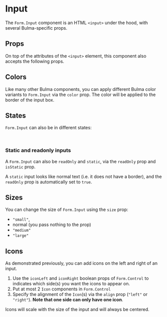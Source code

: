 
<Meta title="Form/Input" />

# Input

<Canvas>
  <Story story={stories.BasicUsage} />
</Canvas>

The `Form.Input` component is an HTML `<input>` under the hood, with several Bulma-specific props.

## Props

On top of the attributes of the `<input>` element, this component also accepts the following props.

<ArgsTable of={Input} />

## Colors

Like many other Bulma components, you can apply different Bulma color variants to `Form.Input` via the `color` prop.
The color will be applied to the border of the input box.

<Story story={stories.Colors} />

## States

`Form.Input` can also be in different states:

<Story story={stories.States} />

<br />

### Static and readonly inputs

A `Form.Input` can also be `readOnly` and `static`, via the `readOnly` prop and `isStatic` prop.

A `static` input looks like normal text (i.e. it does not have a border),
and the `readOnly` prop is automatically set to `true`.

<Story story={stories.Readonly} />

## Sizes

You can change the size of `Form.Input` using the `size` prop:

- `"small"`,
- normal (you pass nothing to the prop)
- `"medium"`
- `"large"`

<Story story={stories.Sizes} />

## Icons

As demonstrated previously, you can add icons on the left and right of an input.

1. Use the `iconLeft` and `iconRight` boolean props of `Form.Control` to indicates which side(s)
   you want the icons to appear on.
2. Put at most 2 `Icon` components in `Form.Control`
3. Specify the alignment of the `Icon`(s) via the `align` prop (`"left"` or `"right"`).
   **Note that one side can only have one icon**.

Icons will scale with the size of the input and will always be centered.

<Story story={stories.Icons} />
